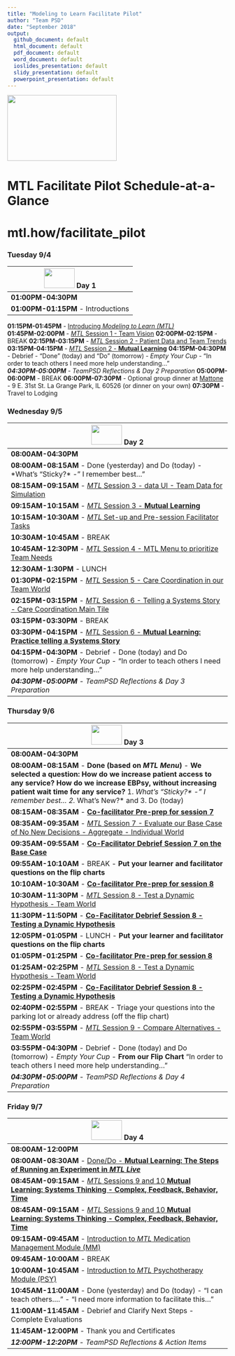 ```yaml
---
title: "Modeling to Learn Facilitate Pilot"
author: "Team PSD"
date: "September 2018"
output: 
  github_document: default
  html_document: default
  pdf_document: default
  word_document: default
  ioslides_presentation: default
  slidy_presentation: default
  powerpoint_presentation: default
---
```


<img src = "https://github.com/lzim/teampsd/blob/teampsd_style/mtl_logo/mtl_facilitate_sq_sm.png"
     height = "150" width = "250">  

# MTL Facilitate Pilot Schedule-at-a-Glance 

# mtl.how/facilitate_pilot

### Tuesday 9/4
<img src = "https://github.com/lzim/teampsd/blob/teampsd_style/mtl_logo/mtl_facilitate_sq_sm.png" height = "45" width = "70" style ="display: inline-block"/> Day 1        |
------------   |
**01:00PM-04:30PM**  |
**01:00PM-01:15PM** - Introductions  |
**01:15PM-01:45PM** - [Introducing *Modeling to Learn (MTL)*](https://mtl.how/intro)   
**01:45PM-02:00PM** - [*MTL* Session 1 - Team Vision](https://github.com/lzim/teampsd/blob/master/mtl_facilitate_workgroup/mtl_live_guide/mtl_live_session01_see.Rmd) 
**02:00PM-02:15PM** - BREAK
**02:15PM-03:15PM** - [*MTL* Session 2 - Patient Data and Team Trends](https://github.com/lzim/teampsd/blob/master/mtl_facilitate_workgroup/mtl_live_guide/mtl_live_session02_see.Rmd)
**03:15PM-04:15PM** - [*MTL* Session 2 - **Mutual Learning**]( https://github.com/lzim/teampsd/blob/lzim/mtl_facilitate_workgroup/mtl_facilitate_pilot/day1/session2_mutual_learning_activity.rmd) 
**04:15PM-04:30PM** - Debrief - "Done" (today) and "Do" (tomorrow) - *Empty Your Cup* - “In order to teach others I need more help understanding…”   
***04:30PM-05:00PM** - TeamPSD Reflections & Day 2 Preparation* 
**05:00PM-06:00PM** - BREAK 
**06:00PM-07:30PM** - Optional group dinner at [Mattone](https://www.yelp.com/biz/mattone-restaurant-and-bar-la-grange-park-2) - 9 E. 31st St. La Grange Park, IL 60526 (or dinner on your own)
**07:30PM**         - Travel to Lodging 
 

### Wednesday 9/5
<img src = "https://github.com/lzim/teampsd/blob/teampsd_style/mtl_logo/mtl_facilitate_sq_sm.png" height = "45" width = "70" style ="display: inline-block"/> Day 2	     |
---------------     |
**08:00AM-04:30PM**  |    	
**08:00AM-08:15AM** - Done (yesterday) and Do (today) - *What’s “Sticky?* - " I remember best…"|
**08:15AM-09:15AM** - [*MTL* Session 3 - data UI - Team Data for Simulation](https://github.com/lzim/teampsd/blob/master/mtl_facilitate_workgroup/mtl_live_guide/mtl_live_session03_see.Rmd)   |
**09:15AM-10:15AM** - [*MTL* Session 3 - **Mutual Learning**](https://github.com/lzim/teampsd/blob/lzim/mtl_facilitate_workgroup/mtl_facilitate_pilot/day2/session3_mutual_learning_activity.rmd) |
**10:15AM-10:30AM** - [*MTL* Set-up and Pre-session Facilitator Tasks](https://mtl.how/facilitate) |
**10:30AM-10:45AM** - BREAK |
**10:45AM-12:30PM** - [*MTL* Session 4 - MTL Menu to prioritize Team Needs](https://mtl.how/menu) |
**12:30AM-1:30PM** - LUNCH |
**01:30PM-02:15PM** -  [*MTL* Session 5 - Care Coordination in our Team World](https://github.com/lzim/teampsd/blob/master/mtl_facilitate_workgroup/mtl_live_guide/mtl_live_session05_see.Rmd)|
**02:15PM-03:15PM** - [*MTL* Session 6 - Telling a Systems Story - Care Coordination Main Tile](https://github.com/lzim/teampsd/blob/master/mtl_facilitate_workgroup/mtl_live_guide/mtl_live_session06_see.Rmd) |
**03:15PM-03:30PM** -  BREAK  |
**03:30PM-04:15PM** - [*MTL* Session 6 - **Mutual Learning: Practice telling a Systems Story**](https://github.com/lzim/teampsd/blob/master/mtl_facilitate_workgroup/mtl_facilitate_pilot/day2/session6_mutual_learning_activity.rmd)  |
**04:15PM-04:30PM** - Debrief - Done (today) and Do (tomorrow) - *Empty Your Cup* - “In order to teach others I need more help understanding…” |
***04:30PM-05:00PM** - TeamPSD Reflections & Day 3 Preparation* |


### Thursday 9/6
<img src = "https://github.com/lzim/teampsd/blob/teampsd_style/mtl_logo/mtl_facilitate_sq_sm.png" height = "45" width = "70" style ="display: inline-block"/> Day 3 |
-------------- |
**08:00AM-04:30PM** |
**08:00AM-08:15AM** - **Done (based on *MTL Menu*)** - **We selected a question: How do we increase patient access to any service? How do we increase EBPsy, without increasing patient wait time for any service?** 1. *What’s “Sticky?* - " I remember best... 2. *What's New?* and 3. Do (today)  |      
**08:15AM-08:35AM** - [**Co-facilitator Pre-prep for session 7**](https://github.com/lzim/teampsd/blob/master/mtl_facilitate_workgroup/checklist/pre_meeting_checklist.rmd) |
**08:35AM-09:35AM** - [*MTL* Session 7 - Evaluate our Base Case of No New Decisions - Aggregate - Individual World](https://github.com/lzim/teampsd/blob/master/mtl_facilitate_workgroup/mtl_live_guide/mtl_live_session07_see.Rmd)  |
**09:35AM-09:55AM** - [**Co-Facilitator Debrief Session 7 on the Base Case**](https://github.com/lzim/teampsd/blob/master/mtl_facilitate_workgroup/checklist/post_meeting_checklist.rmd)  |
**09:55AM-10:10AM** - BREAK - **Put your learner and facilitator questions on the flip charts**  |
**10:10AM-10:30AM** - [**Co-facilitator Pre-prep for session 8**](https://github.com/lzim/teampsd/blob/master/mtl_facilitate_workgroup/checklist/pre_meeting_checklist.rmd) |
**10:30AM-11:30PM** - [*MTL* Session 8 - Test a Dynamic Hypothesis - Team World](https://github.com/lzim/teampsd/blob/master/mtl_facilitate_workgroup/mtl_live_guide/mtl_live_session08_see.Rmd)  |
**11:30PM-11:50PM** - [**Co-Facilitator Debrief Session 8 - Testing a Dynamic Hypothesis**](https://github.com/lzim/teampsd/blob/master/mtl_facilitate_workgroup/checklist/post_meeting_checklist.rmd) |
**12:05PM-01:05PM** - LUNCH - **Put your learner and facilitator questions on the flip charts** |
**01:05PM-01:25PM** - [**Co-facilitator Pre-prep for session 8**](https://github.com/lzim/teampsd/blob/master/mtl_facilitate_workgroup/checklist/pre_meeting_checklist.rmd) |
**01:25AM-02:25PM** - [*MTL* Session 8 - Test a Dynamic Hypothesis - Team World](https://github.com/lzim/teampsd/blob/master/mtl_facilitate_workgroup/mtl_live_guide/mtl_live_session08_see.Rmd)  |
**02:25PM-02:45PM** - [**Co-Facilitator Debrief Session 8 - Testing a Dynamic Hypothesis**](https://github.com/lzim/teampsd/blob/master/mtl_facilitate_workgroup/checklist/post_meeting_checklist.rmd) |
**02:40PM-02:55PM** - BREAK - Triage your questions into the parking lot or already address (off the flip chart)   |
**02:55PM-03:55PM** - [*MTL* Session 9 - Compare Alternatives - Team World](https://github.com/lzim/teampsd/blob/master/mtl_facilitate_workgroup/mtl_live_guide/mtl_live_session09_see.Rmd)  |
**03:55PM-04:30PM** - Debrief - Done (today) and Do (tomorrow) - *Empty Your Cup* - **From our Flip Chart** “In order to teach others I need more help understanding…” |
***04:30PM-05:00PM** - TeamPSD Reflections & Day 4 Preparation*  |


### Friday 9/7  
<img src = "https://github.com/lzim/teampsd/blob/teampsd_style/mtl_logo/mtl_facilitate_sq_sm.png" height = "45" width = "70" style ="display: inline-block"/> Day 4 |
------------ |
**08:00AM-12:00PM**   |
**08:00AM-08:30AM** -  [Done/Do - **Mutual Learning: The Steps of Running an Experiment in *MTL Live***](https://github.com/lzim/teampsd/blob/lzim/mtl_facilitate_workgroup/mtl_facilitate_pilot/day3/session8_mutual_learning_activity.rmd)  | **08:30AM-08:45AM** - [Facilitator Dashboard - change role to facilitataor at [mtl.how/facilitate](https://mtl.how/facilitate) and log-in at [mlt.how/sim](https://mtl.how/sim) to see the Facilitator Dashboard  |
**08:45AM-09:15AM** - [*MTL* Sessions 9 and 10 **Mutual Learning: Systems Thinking - Complex, Feedback, Behavior, Time**](https://github.com/lzim/teampsd/blob/lzim/mtl_facilitate_workgroup/mtl_facilitate_pilot/day3/systems_thinking_mutual_learning.Rmd)  |
**08:45AM-09:15AM** - [*MTL* Sessions 9 and 10 **Mutual Learning: Systems Thinking - Complex, Feedback, Behavior, Time**](https://github.com/lzim/teampsd/blob/lzim/mtl_facilitate_workgroup/mtl_facilitate_pilot/day3/systems_thinking_mutual_learning.Rmd) |
**09:15AM-09:45AM** - [Introduction to *MTL* Medication Management Module (MM)](https://mtl.how/sim) |
**09:45AM-10:00AM** - BREAK  |
**10:00AM-10:45AM** - [Introduction to *MTL* Psychotherapy Module (PSY)](https://mtl.how/sim)  |
**10:45AM-11:00AM** - Done (yesterday) and Do (today) - “I can teach others….” - “I need more information to facilitate this…”  |
**11:00AM-11:45AM** - Debrief and Clarify Next Steps - Complete Evaluations  |
**11:45AM-12:00PM** - Thank you and Certificates  |
***12:00PM-12:20PM** - TeamPSD Reflections & Action Items*  |

